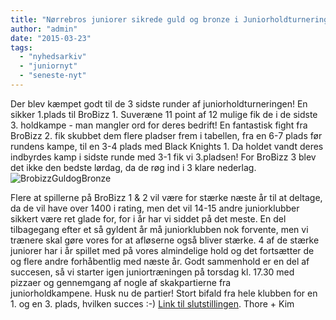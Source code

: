 ```yaml
---
title: "Nørrebros juniorer sikrede guld og bronze i Juniorholdturneringen"
author: "admin"
date: "2015-03-23"
tags: 
  - "nyhedsarkiv"
  - "juniornyt"
  - "seneste-nyt"
---
```


Der blev kæmpet godt til de 3 sidste runder af juniorholdturneringen! En sikker 1.plads til BroBizz 1. Suveræne 11 point af 12 mulige fik de i de sidste 3. holdkampe - man mangler ord for deres bedrift! En fantastisk fight fra BroBizz 2. fik skubbet dem flere pladser frem i tabellen, fra en 6-7 plads før rundens kampe, til en 3-4 plads med Black Knights 1. Da holdet vandt deres indbyrdes kamp i sidste runde med 3-1 fik vi 3.pladsen! For BroBizz 3 blev det ikke den bedste lørdag, da de røg ind i 3 klare nederlag. ![BrobizzGuldogBronze](/images/BrobizzGuldogBronze1-1024x576.jpg)

Flere at spillerne på BroBizz 1 & 2 vil være for stærke næste år til at deltage, da de vil have over 1400 i rating, men det vil 14-15 andre juniorklubber sikkert være ret glade for, for i år har vi siddet på det meste. En del tilbagegang efter et så gyldent år må juniorklubben nok forvente, men vi trænere skal gøre vores for at afløserne også bliver stærke. 4 af de stærke juniorer har i år spillet med på vores almindelige hold og det fortsætter de og flere andre forhåbentlig med næste år. Godt sammenhold er en del af succesen, så vi starter igen juniortræningen på torsdag kl. 17.30 med pizzaer og gennemgang af nogle af skakpartierne fra juniorholdkampene. Husk nu de partier! Stort bifald fra hele klubben for en 1. og en 3. plads, hvilken succes :-) [Link til slutstillingen](http://www.kobenhavnsskakunion.dk/holdturneringen/tabel.php?id=190). Thore + Kim
